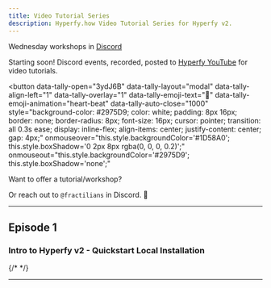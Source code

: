 ```yaml
---
title: Video Tutorial Series
description: Hyperfy.how Video Tutorial Series for Hyperfy v2.
---
```



Wednesday workshops in [Discord](https://discord.gg/SzPjsvk5)

Starting soon!  Discord events, recorded, posted to [Hyperfy YouTube](https://www.youtube.com/@hyperfy_xyz) for video tutorials.

<script async src="https://tally.so/widgets/embed.js"></script>

<button
  data-tally-open="3ydJ6B"
  data-tally-layout="modal"
  data-tally-align-left="1"
  data-tally-overlay="1"
  data-tally-emoji-text="📼"
  data-tally-emoji-animation="heart-beat"
  data-tally-auto-close="1000"
  style="background-color: #2975D9; color: white; padding: 8px 16px; border: none; border-radius: 8px; font-size: 16px; cursor: pointer; transition: all 0.3s ease; display: inline-flex; align-items: center; justify-content: center; gap: 4px;"
  onmouseover="this.style.backgroundColor='#1D58A0'; this.style.boxShadow='0 2px 8px rgba(0, 0, 0, 0.2)';"
  onmouseout="this.style.backgroundColor='#2975D9'; this.style.boxShadow='none';"
>
  Want to offer a tutorial/workshop?
</button>

Or reach out to `@fractilians` in Discord. 🦾

---

## Episode 1

### Intro to Hyperfy v2 - Quickstart Local Installation

{/* <YouTube id="sUOXYk91AY8" /> */}

---


